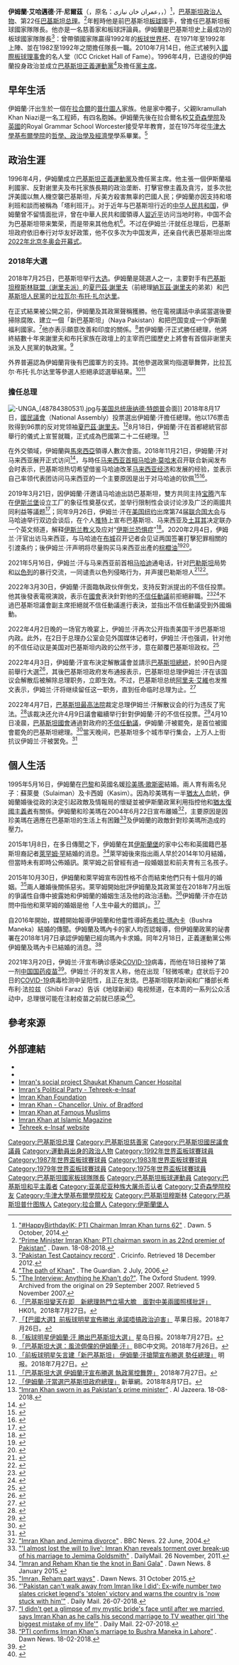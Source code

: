 {{NoteTA
| 1 = zh-tw: 伊姆蘭·艾哈邁德·汗·尼爾茲; zh-hk: 伊姆蘭·艾哈邁德·汗·尼爾茲; zh-hans:伊姆兰·艾哈迈德·汗·尼亚兹;
}}
{{Current person|条目涉及的2022年－2023年巴基斯坦政治危机当事人|date=2022-04-09}}
{{Infobox Officeholder
|name          = 伊姆蘭·汗<br>{{small|{{Nastaliq|عمران خان}}}}
|image         = Imran Khan at the Shanghai Cooperation Organisation summit in 2019 (cropped).jpg
|image_size    = 250px
|caption = 2019年的伊姆蘭·汗在上海合作组织峰会上
|office        = {{PAK}}第22任[[巴基斯坦总理|总理]]
|president     = [[马姆努恩·侯赛因|马姆努恩·侯赛因]]<br>[[阿里夫·艾維|阿里夫·艾維]]
|deputy        = 
|term_start    = 2018年8月18日
|term_end      = 2022年4月10日
|predecessor   = 納西爾·穆爾克<small>（代理）</small><br>[[沙希德·哈坎·阿巴西|沙希德·哈坎·阿巴西]]
|successor     = [[夏巴茲·謝里夫|夏巴茲·謝里夫]]
| office1             = [[File:State_emblem_of_Pakistan.svg|25px]] [[巴基斯坦議會|巴基斯坦國民議會]]成員
| term_start1         = 2018年8月13日
| term_end1           =2022年4月11日
|constituency1 = Constituency NA-95
|predecessor1       = Obaidullah Shadikhel
|constituency2 = Constituency NA-56
|term_start2   = 2013年5月11日
|term_end2     = 2018年5月31日
|predecessor2  = Hanif Abbasi
|successor2    = 
|constituency3 = Constituency NA-71
|term_start3   = 2002年10月10日
|term_end3     = 2007年11月3日
|predecessor3  = ''首任''
|successor3    = Nawabzada Malik Amad Khan
|office4       = <!-- 注释出：[[File:University_of_Bradford_Coat_of_Arms_Alternative_1.svg|25px]] --> [[布拉德福德大学|布拉德福德大学]]校監
|term_start4   = 2005年12月7日
|term_end4     = 2014年12月7日
|predecessor4  = Betty Lockwood, Baroness Lockwood
|successor4    = Kate Swann
|office5       = [[巴基斯坦正義運動黨|巴基斯坦正義運動黨]]主席
|president5    = 
|deputy5      = [[沙阿·迈赫穆德·库雷希|沙阿·迈赫穆德·库雷希]]
|term_start5   = 1998年4月25日
|term_end5     = 
|predecessor5  = ''首任''
|successor5    = 
|birthname     = Imran Ahmed Khan Niazi
|birth_date    = {{birth date and age|df=yes|1952|10|5}}
|birth_place   = {{PAK}}[[拉合爾|拉合爾]]
|death_date    = 
|death_place   = 
|party            = [[巴基斯坦正義運動黨|巴基斯坦正義運動黨]]
|spouse          = {{plainlist|
* {{marriage|[[珍美瑪·罕|珍美瑪·歌德史密斯]]|1995|2004|reason=divorced}}
* {{marriage|[[萊罕姆·罕|萊罕姆·罕]]|2014|2015|reason=divorced}}
* {{marriage|[[布希拉·伊姆蘭|布希拉·瑪內卡]]|2018}}
}}
|children      = 2
|alma_mater    = [[牛津大學基布爾學院|牛津大學基布爾學院]]
|religion      = [[伊斯蘭教|伊斯蘭教]]
|profession  = [[板球|板球運動員]]<br/>[[政治家|政治家]]
|signature = Imran Khan signature.svg
}}
'''伊姆蘭·艾哈邁德·汗·尼爾茲'''（{{lang-ur|عمران خان}}，原名：عمران خان نیازی，{{lang-en|Imran Ahmed Khan Niazi}}，{{bd|1952年|10月5日|catIdx=Khan, Imran}}）<ref>[http://www.dawn.com/news/1136414/happybirthdayik-pti-chairman-imran-khan-turns-62 "#HappyBirthdayIK: PTI Chairman Imran Khan turns 62"] {{Wayback|url=http://www.dawn.com/news/1136414/happybirthdayik-pti-chairman-imran-khan-turns-62 |date=20170407065014 }}. Dawn. 5 October, 2014.</ref>，[[巴基斯坦|巴基斯坦]][[政治人物|政治人物]]、第22任[[巴基斯坦总理|巴基斯坦总理]]。<ref name=":0">[https://www.dawn.com/news/1427560 “Prime Minister Imran Khan: PTI chairman sworn in as 22nd premier of Pakistan”] {{Wayback|url=https://www.dawn.com/news/1427560 |date=20181225223423 }}. Dawn. 18-08-2018.</ref>年輕時他是前巴基斯坦[[板球|板球]]國手，曾擔任巴基斯坦板球國家隊隊長。他亦是一名慈善家和板球評論員。伊姆蘭是巴基斯坦史上最成功的板球國家隊隊長<ref>[http://stats.espncricinfo.com/ci/engine/stats/index.html?class=1;filter=advanced;groupby=captains;orderby=won;team=7;template=results;type=team "Pakistan Test Captaincy record"] {{Wayback|url=http://stats.espncricinfo.com/ci/engine/stats/index.html?class=1;filter=advanced;groupby=captains;orderby=won;team=7;template=results;type=team |date=20170301141623 }}. Cricinfo. Retrieved 18 December 2012.</ref>：曾帶領國家隊贏得1992年的[[板球世界杯|板球世界杯]]、在1971年至1992年上陣、並在1982至1992年之間擔任隊長一職。2010年7月14日，他正式被列入[[國際板球理事會|國際板球理事會]]的名人堂（ICC Cricket Hall of Fame）。1996年4月，已退役的伊姆蘭投身政治並成立[[巴基斯坦正義運動黨|巴基斯坦正義運動黨]]<ref>[http://www.theguardian.com/sport/2006/jul/02/cricket.features3 "The path of Khan"] {{Wayback|url=http://www.theguardian.com/sport/2006/jul/02/cricket.features3 |date=20210128035533 }}. The Guardian. 2 July, 2006.</ref>及擔任[[政黨領袖|黨主席]]。

== 早年生活 ==
伊姆蘭·汗出生於一個在[[拉合爾|拉合爾]]的[[普什圖人|普什圖人]]家族。他是家中獨子，父親Ikramullah Khan Niazi是一名工程師，有四名胞姊。伊姆蘭先後在拉合爾名校[[艾奇森學院|艾奇森學院]]及[[英國|英國]]的Royal Grammar School Worcester接受早年教育，並在1975年從[[牛津大學基布爾學院|牛津大學基布爾學院]]的[[哲學、政治學及經濟學|哲學、政治學及經濟學]]學系畢業。<ref>[https://web.archive.org/web/20070929104812/http://www.oxfordstudent.com/tt1999wk5/News/the_interview%3A_anything_he_khan%27t_do "The Interview: Anything he Khan't do?"]. The Oxford Student. 1999. Archived from the original on 29 September 2007. Retrieved 5 November 2007.</ref>

==政治生涯==
1996年4月，伊姆蘭成立[[巴基斯坦正義運動黨|巴基斯坦正義運動黨]]及擔任黨主席。他主張一個伊斯蘭福利國家、反對谢里夫及布托家族長期的政治垄断、打擊官僚主義及貪污，並多次批評美國以無人機空襲巴基斯坦，斥美方殺害無辜的巴國人民；伊姆蘭亦因支持和塔利班和談而被稱為「塔利班汗」。对于近年与巴基斯坦行近的[[中华人民共和国|中华人民共和国]]，伊姆蘭曾不留情面批评，曾在中華人民共和國領導人[[習近平|習近平]]访问当地时称，中国不会为巴基斯坦带来繁荣，而是带来其他危机<ref>[https://www.hk01.com/政壇核心外圍/215586/巴基斯坦變天在即-新總理熱門立場大膽-面對中美兩國照樣批評 「巴基斯坦變天在即　新總理熱門立場大膽　面對中美兩國照樣批評」] {{Wayback|url=https://www.hk01.com/%E6%94%BF%E5%A3%87%E6%A0%B8%E5%BF%83%E5%A4%96%E5%9C%8D/215586/%E5%B7%B4%E5%9F%BA%E6%96%AF%E5%9D%A6%E8%AE%8A%E5%A4%A9%E5%9C%A8%E5%8D%B3-%E6%96%B0%E7%B8%BD%E7%90%86%E7%86%B1%E9%96%80%E7%AB%8B%E5%A0%B4%E5%A4%A7%E8%86%BD-%E9%9D%A2%E5%B0%8D%E4%B8%AD%E7%BE%8E%E5%85%A9%E5%9C%8B%E7%85%A7%E6%A8%A3%E6%89%B9%E8%A9%95 |date=20190513213654 }} HK01。2018年7月27日。</ref>。不过在伊姆兰·汗就任总理后，巴基斯坦政府依旧奉行对华友好政策，他不仅多次为中国发声，还亲自代表巴基斯坦出席[[2022年冬季奧林匹克運動會開幕式|2022年北京冬奥会开幕式]]。

=== 2018年大選 ===
2018年7月25日，巴基斯坦举行[[2018年巴基斯坦大選|大选]]。伊姆蘭是競選人之一，主要對手有[[巴基斯坦穆斯林联盟（谢里夫派）|巴基斯坦穆斯林联盟（谢里夫派）]]的[[夏巴茲·謝里夫|夏巴茲·謝里夫]]（前總理[[納瓦茲·謝里夫|納瓦茲·謝里夫]]的弟弟）和[[巴基斯坦人民黨|巴基斯坦人民黨]]的[[比拉瓦尔·布托·扎尔达里|比拉瓦尔·布托·扎尔达里]]。

在正式結果被公開之前，伊姆蘭及其政黨聲稱獲勝。他在電視講話中承諾當選後要掃除腐敗、建立一個「新巴基斯坦」（Naya Pakistan）和把巴国变成一个伊斯蘭福利國家。<ref>[https://hk.news.appledaily.com/international/realtime/article/20180726/58490653 「【巴國大選】前板球明星宣佈勝出 承諾唔搞政治迫害」] {{Wayback|url=https://hk.news.appledaily.com/international/realtime/article/20180726/58490653 |date=20190512155821 }} 苹果日报。2018年7月26日。</ref>他亦表示願意改善和印度的關係。<ref>[https://www.sina.com.hk/news/article/20180727/0/1/4/板球明星伊姆蘭汗-勝出巴基斯坦大選-9071709.html 「板球明星伊姆蘭‧汗 勝出巴基斯坦大選」] {{Wayback|url=https://www.sina.com.hk/news/article/20180727/0/1/4/%E6%9D%BF%E7%90%83%E6%98%8E%E6%98%9F%E4%BC%8A%E5%A7%86%E8%98%AD%E6%B1%97-%E5%8B%9D%E5%87%BA%E5%B7%B4%E5%9F%BA%E6%96%AF%E5%9D%A6%E5%A4%A7%E9%81%B8-9071709.html |date=20190513151719 }} 星岛日报。2018年7月27日。</ref>若伊姆蘭·汗正式勝任總理，他將終結數十年來謝里夫和布托家族在政壇上的主宰而巴國歷史上將會有首個非谢里夫派及人民黨的執政黨。<ref>[https://www.bbc.com/zhongwen/trad/world-44956790 「巴基斯坦大選：風流倜儻的伊姆蘭·汗」] {{Wayback|url=https://www.bbc.com/zhongwen/trad/world-44956790 |date=20190512204007 }} BBC中文网。2018年7月26日。</ref>

外界普遍認為伊姆蘭背後有巴國軍方的支持。其他參選政黨均指選舉舞弊，比拉瓦尔·布托·扎尔达里等參選人拒絕承認選舉結果。<ref>[https://www.mingpao.com/pns/dailynews/web_tc/article/20180727/s00014/1532628006352 「前板球明星矢言建「新巴基斯坦」 伊姆蘭‧汗搶閘宣布勝選 勢任總理」] 明报。2018年7月27日。</ref><ref>[https://tw.mobi.yahoo.com/news/巴基斯坦大選-伊姆蘭汗宣布勝選-執政黨控舞弊-160000629.html 「巴基斯坦大選 伊姆蘭汗宣布勝選 執政黨控舞弊」] {{Wayback|url=https://tw.mobi.yahoo.com/news/%E5%B7%B4%E5%9F%BA%E6%96%AF%E5%9D%A6%E5%A4%A7%E9%81%B8-%E4%BC%8A%E5%A7%86%E8%98%AD%E6%B1%97%E5%AE%A3%E5%B8%83%E5%8B%9D%E9%81%B8-%E5%9F%B7%E6%94%BF%E9%BB%A8%E6%8E%A7%E8%88%9E%E5%BC%8A-160000629.html |date=20190512233843 }} 2018年7月27日。</ref>

=== 擔任总理 ===
[[File:-UNGA_(48784380531).jpg|thumb]]与[[美国总统|美国总统]][[唐納·川普|唐纳德·特朗普]]会面]]
2018年8月17日，[[巴基斯坦議會|國民議會]]（National Assembly）投票選出伊姆蘭·汗擔任總理。他以176票击败得到96票的反对党领袖[[夏巴茲·謝里夫|夏巴茲·謝里夫]]。<ref>[http://www.xinhuanet.com/world/2018-08/17/c_1123288273.htm 「伊姆蘭·汗當選巴基斯坦政府總理」] {{Wayback|url=http://www.xinhuanet.com/world/2018-08/17/c_1123288273.htm |date=20200811171138 }}新華網。2018年8月17日。</ref>8月18日，伊姆蘭‧汗在首都總統官邸舉行的儀式上宣誓就職，正式成為巴國第二十二任總理。<ref>[https://www.aljazeera.com/news/2018/08/imran-khan-sworn-pakistan-prime-minister-180818053711429.html “Imran Khan sworn in as Pakistan's prime minister”] {{Wayback|url=https://www.aljazeera.com/news/2018/08/imran-khan-sworn-pakistan-prime-minister-180818053711429.html |date=20190505161154 }}. Al Jazeera. 18-08-2018.</ref>

在外交領域，伊姆蘭與[[馬來西亞|馬來西亞]]領導人數次會面。2018年11月21日，伊姆蘭·汗对马来西亚展开正式访问<ref>{{Cite web|title=巴基斯坦总理会见敦马  国内|url=https://www.orientaldaily.com.my/news/nation/2018/11/21/268438|accessdate=2021-02-26|work=東方網 馬來西亞東方日報|language=zh-Hans|archive-date=2021-05-05|archive-url=https://web.archive.org/web/20210505031853/https://www.orientaldaily.com.my/news/nation/2018/11/21/268438|dead-url=no}}</ref>，与時任[[马来西亚首相|马来西亚首相]][[马哈迪·莫哈末|马哈迪·莫哈末]]召开联合新闻发布会时表示，巴基斯坦热切希望借鉴马哈迪改革[[马来西亚经济|马来西亚经济]]和发展的经验，並表示自己率领代表团访问马来西亚的一个主要原因是出于对马哈迪的钦佩<ref>{{Cite web|title=巴基斯坦总理借鉴敦马改革经验|url=http://news.seehua.com/?p=407775|accessdate=2021-01-25|last=汉良|work=马来西亚诗华日报新闻网|language=zh-CN|archive-date=2019-07-01|archive-url=https://web.archive.org/web/20190701202237/http://news.seehua.com/?p=407775|dead-url=no}}</ref><ref>{{Cite web|title=巴基斯坦总理借鉴敦马改革经验  国内|url=https://www.orientaldaily.com.my/news/nation/2018/11/21/268487|accessdate=2021-02-26|work=東方網 馬來西亞東方日報|language=zh-Hans|archive-date=2021-05-04|archive-url=https://web.archive.org/web/20210504075425/https://www.orientaldaily.com.my/news/nation/2018/11/21/268487|dead-url=no}}</ref>。

2019年3月21日，因伊姆蘭·汗邀请马哈迪出訪巴基斯坦，雙方共同主持[[宝腾|宝腾]]汽车在[[伊斯兰堡|伊斯兰堡]]设立工厂的象征性奠基仪式，並举行限制性会谈讨论涉及广泛的兩國共同利益等議题<ref>{{Cite web|title=马巴建立战略伙伴关系 国内|url=https://www.orientaldaily.com.my/news/nation/2019/03/23/283908|accessdate=2021-01-25|work=東方網 馬來西亞東方日報|language=zh-Hans|archive-date=2021-01-31|archive-url=https://web.archive.org/web/20210131105904/https://www.orientaldaily.com.my/news/nation/2019/03/23/283908|dead-url=no}}</ref>；同年9月26日，伊姆兰·汗在[[美国|美国]][[纽约|纽约]]出席第74届[[联合国大会|联合国大会]]与马哈迪举行双边会谈后，在个人[[Twitter|推特]]上宣布巴基斯坦、马来西亚及[[土耳其|土耳其]]决定联办一个英文频道，解释[[伊斯兰教义学|伊斯兰教义]]及应对“[[伊斯兰恐惧症|伊斯兰恐惧症]]”<ref>{{Cite web|title=应对“伊斯兰恐惧症”·大马与巴土联办英文频道|url=https://www.sinchew.com.my/content/content_2122034.html|accessdate=2021-01-25|work=www.sinchew.com.my|archive-date=2021-01-30|archive-url=https://web.archive.org/web/20210130110334/https://www.sinchew.com.my/content/content_2122034.html|dead-url=no}}</ref>。2020年2月4日，伊姆兰·汗官出访马来西亚，与马哈迪在[[布城|布城]]召开记者会见证两国签署打擊犯罪相關的引渡条约；後伊姆兰·汗声明将尽量购买马来西亚出產的[[棕櫚油|棕櫚油]]<ref>{{Cite web|title=巴基斯坦拟增购大马棕油，抵消印度市场损失|url=https://www.malaysiakini.com/news/509516|accessdate=2021-01-25|date=2020-02-04|work=Malaysiakini|language=zh|archive-date=2021-02-02|archive-url=https://web.archive.org/web/20210202033941/https://www.malaysiakini.com/news/509516|dead-url=no}}</ref><ref>{{Cite web|title=总理访马承诺增购棕油 “印度不买,巴基斯坦买”|url=https://www.enanyang.my/node/1891|accessdate=2021-01-25|date=2020-02-04|work=www.enanyang.my|language=zh-hans}}</ref>。

2021年5月16日，伊姆兰·汗与马来西亚前首相[[馬哈地·穆罕默德|马哈迪]]通电话，针对[[巴勒斯坦國|巴勒斯坦]]局势和[[以色列|以色列]]的暴行交流，一同谴责以色列侵略行为，并声援巴勒斯坦人<ref>{{Cite web|title=◤以巴冲突◢ 敦马声援巴勒斯坦 “以色列非自卫 而是进攻” 中國報|url=https://www.chinapress.com.my/20210517/%e2%97%a4%e4%bb%a5%e5%b7%b4%e5%86%b2%e7%aa%81%e2%97%a2-%e6%95%a6%e9%a9%ac%e5%a3%b0%e6%8f%b4%e5%b7%b4%e5%8b%92%e6%96%af%e5%9d%a6-%e4%bb%a5%e8%89%b2%e5%88%97%e9%9d%9e%e8%87%aa%e5%8d%ab/|access-date=2021-05-29|work=中國報 China Press|language=en-US|archive-date=2021-06-02|archive-url=https://web.archive.org/web/20210602224350/https://www.chinapress.com.my/20210517/%e2%97%a4%e4%bb%a5%e5%b7%b4%e5%86%b2%e7%aa%81%e2%97%a2-%e6%95%a6%e9%a9%ac%e5%a3%b0%e6%8f%b4%e5%b7%b4%e5%8b%92%e6%96%af%e5%9d%a6-%e4%bb%a5%e8%89%b2%e5%88%97%e9%9d%9e%e8%87%aa%e5%8d%ab/|dead-url=no}}</ref><ref>{{Cite web|title=Pakistani premier, Malaysia's Mahathir discuss Palestine|url=https://www.aa.com.tr/en/asia-pacific/pakistani-premier-malaysias-mahathir-discuss-palestine/2243773|access-date=2021-05-29|work=www.aa.com.tr|archive-date=2021-06-03|archive-url=https://web.archive.org/web/20210603064108/https://www.aa.com.tr/en/asia-pacific/pakistani-premier-malaysias-mahathir-discuss-palestine/2243773|dead-url=no}}</ref>。

2022年3月30日，伊姆蘭·汗面臨執政伙伴倒戈，支持反對派提出的不信任投票。他其後發表電視演說，表示在[[巴基斯坦國會|國會]]表決針對他的[[不信任动议|不信任動議]]前拒絕辭職。<ref>{{Cite web|title=巴基斯坦總理伊姆蘭汗面臨不信任投票 　執政聯盟失多數黨地位，香港01|url=https://www.hk01.com/即時國際/753257/巴基斯坦總理伊姆蘭汗面臨不信任投票-執政聯盟失多數黨地位|access-date=2022-05-29|archive-date=2022-04-01|archive-url=https://web.archive.org/web/20220401200017/https://www.hk01.com/%E5%8D%B3%E6%99%82%E5%9C%8B%E9%9A%9B/753257/%E5%B7%B4%E5%9F%BA%E6%96%AF%E5%9D%A6%E7%B8%BD%E7%90%86%E4%BC%8A%E5%A7%86%E8%98%AD%E6%B1%97%E9%9D%A2%E8%87%A8%E4%B8%8D%E4%BF%A1%E4%BB%BB%E6%8A%95%E7%A5%A8-%E5%9F%B7%E6%94%BF%E8%81%AF%E7%9B%9F%E5%A4%B1%E5%A4%9A%E6%95%B8%E9%BB%A8%E5%9C%B0%E4%BD%8D}}</ref><ref>{{Cite web|title=伊姆蘭汗強調不信任投票表決前不會辭職，香港電台|url=https://news.rthk.hk/rthk/ch/component/k2/1642005-20220401.htm|access-date=2022-04-01|archive-date=2022-05-26|archive-url=https://web.archive.org/web/20220526033211/https://news.rthk.hk/rthk/ch/component/k2/1642005-20220401.htm}}</ref>不過巴基斯坦議會副主席拒絕就不信任動議進行表決，並指出不信任動議受到外國煽動。

2022年4月2日晚的一场官方晚宴上，伊姆兰·汗再次公开指责美国干涉巴基斯坦内政。此外，在2日于总理办公室会见外国媒体记者时，伊姆兰·汗也强调，针对他的不信任动议是美国对巴基斯坦内政的公然干涉，意在颠覆巴基斯坦政权。<ref>{{Cite web|url=https://m.weibo.cn/status/LmTYdxDiD?wm=90283_90003&jumpfrom=weibocom|access-date=2022-04-04|work=m.weibo.cn|title=存档副本|archive-date=2022-04-04|archive-url=https://web.archive.org/web/20220404094401/https://m.weibo.cn/status/LmTYdxDiD?wm=90283_90003&jumpfrom=weibocom}}</ref>

2022年4月3日，伊姆蘭·汗宣布決定解散議會並請示[[巴基斯坦總統|巴基斯坦總統]]，於90日內提前舉行大選<ref>{{cite news |title=巴基斯坦议会拒绝表决弹劾案 仍遭总理下令解散 |url=https://www.rfi.fr/cn/%E4%BA%9A%E6%B4%B2/20220403-%E5%B7%B4%E5%9F%BA%E6%96%AF%E5%9D%A6%E8%AE%AE%E4%BC%9A%E6%8B%92%E7%BB%9D%E8%A1%A8%E5%86%B3%E5%BC%B9%E5%8A%BE%E6%A1%88-%E4%BB%8D%E9%81%AD%E6%80%BB%E7%90%86%E4%B8%8B%E4%BB%A4%E8%A7%A3%E6%95%A3 |accessdate=2022-04-04 |archive-date=2022-04-30 |archive-url=https://web.archive.org/web/20220430085417/https://www.rfi.fr/cn/%E4%BA%9A%E6%B4%B2/20220403-%E5%B7%B4%E5%9F%BA%E6%96%AF%E5%9D%A6%E8%AE%AE%E4%BC%9A%E6%8B%92%E7%BB%9D%E8%A1%A8%E5%86%B3%E5%BC%B9%E5%8A%BE%E6%A1%88-%E4%BB%8D%E9%81%AD%E6%80%BB%E7%90%86%E4%B8%8B%E4%BB%A4%E8%A7%A3%E6%95%A3 }}</ref>，其後巴基斯坦政府发布通报表示，巴基斯坦总理伊姆兰·汗在该国议会解散后被解除总理职务，立即生效。不过，巴基斯坦总统[[阿里夫·艾維|阿里夫·艾維]]也发推文表示，伊姆兰·汗将继续留任这一职务，直到任命临时总理为止。<ref>{{Cite web|title=巴媒：巴基斯坦总理在该国议会解散后被解除总理职务|url=https://baijiahao.baidu.com/s?id=1729163188221239836&wfr=spider&for=pc&searchword=%E5%B7%B4%E5%9F%BA%E6%96%AF%E5%9D%A6%E6%80%BB%E7%90%86%E8%A2%AB%E8%A7%A3%E9%99%A4%E8%81%8C%E5%8A%A1|access-date=2022-04-04|work=baijiahao.baidu.com|archive-date=2022-05-25|archive-url=https://web.archive.org/web/20220525200453/https://baijiahao.baidu.com/s?id=1729163188221239836&wfr=spider&for=pc&searchword=%E5%B7%B4%E5%9F%BA%E6%96%AF%E5%9D%A6%E6%80%BB%E7%90%86%E8%A2%AB%E8%A7%A3%E9%99%A4%E8%81%8C%E5%8A%A1}}</ref>

2022年4月7日，[[巴基斯坦最高法院|巴基斯坦最高法院]]裁定总理伊姆兰·汗解散议会的行为违反了宪法。<ref>{{cite news |title=巴基斯坦总理在法庭失利，下台风险加剧 |url=https://cn.wsj.com/articles/%E5%B7%B4%E5%9F%BA%E6%96%AF%E5%9D%A6%E6%80%BB%E7%90%86%E5%9C%A8%E6%B3%95%E5%BA%AD%E5%A4%B1%E5%88%A9-%E4%B8%8B%E5%8F%B0%E9%A3%8E%E9%99%A9%E5%8A%A0%E5%89%A7-11649382608 |publisher=华尔街日报 |accessdate=2022-04-08 |archive-date=2022-04-08 |archive-url=https://web.archive.org/web/20220408015459/https://cn.wsj.com/articles/%E5%B7%B4%E5%9F%BA%E6%96%AF%E5%9D%A6%E6%80%BB%E7%90%86%E5%9C%A8%E6%B3%95%E5%BA%AD%E5%A4%B1%E5%88%A9-%E4%B8%8B%E5%8F%B0%E9%A3%8E%E9%99%A9%E5%8A%A0%E5%89%A7-11649382608 }}</ref>该裁决还允许4月9日議會繼續举行針對伊姆蘭·汗的不信任投票。<ref name="pakistansupremecourt">{{cite news|url=https://www.aljazeera.com/news/2022/4/7/pakistan-court-rules-blocking-vote-to-oust-khan-unconstitutional|title=Pakistan court rules blocking vote to oust Khan unconstitutional|publisher=www.aljzeera.com|language=en|access-date=2022-04-05|archive-date=2022-04-13|archive-url=https://web.archive.org/web/20220413222353/https://www.aljazeera.com/news/2022/4/7/pakistan-court-rules-blocking-vote-to-oust-khan-unconstitutional}}</ref>4月10日凌晨，[[巴基斯坦國會|巴基斯坦國會]]通過對政府的[[不信任動議|不信任動議]]，伊姆蘭·汗被罷免，是首位被國會罷免的巴基斯坦總理。<ref>{{cite web |author=張子傑 |title=巴基斯坦國會通過不信任動議　伊姆蘭汗政府倒台 |url=https://www.hk01.com/即時國際/757292/巴基斯坦國會通過不信任動議-伊姆蘭汗政府倒台 |website=香港01 |accessdate=2022-04-10 |date=2022-04-10 |archive-date=2022-05-04 |archive-url=https://web.archive.org/web/20220504172609/https://www.hk01.com/%E5%8D%B3%E6%99%82%E5%9C%8B%E9%9A%9B/757292/%E5%B7%B4%E5%9F%BA%E6%96%AF%E5%9D%A6%E5%9C%8B%E6%9C%83%E9%80%9A%E9%81%8E%E4%B8%8D%E4%BF%A1%E4%BB%BB%E5%8B%95%E8%AD%B0-%E4%BC%8A%E5%A7%86%E8%98%AD%E6%B1%97%E6%94%BF%E5%BA%9C%E5%80%92%E5%8F%B0 }}</ref>當天晚间，巴基斯坦多个城市举行集会，上万人上街抗议伊姆兰·汗被罢免。<ref>{{cite news |title=巴基斯坦爆发大规模抗议 上万人挥舞手电筒涌上街头 来源：海外网  2022-04-11 08:12 |url=https://world.huanqiu.com/article/47YiTzaHEk3 |accessdate=2022-04-11 |archive-date=2022-05-05 |archive-url=https://web.archive.org/web/20220505183121/https://world.huanqiu.com/article/47YiTzaHEk3 }}</ref>

== 個人生活 ==
1995年5月16日，伊姆蘭在[[巴黎|巴黎]]和英國名媛[[珍美瑪·罕|珍美瑪·歌斯密]]結婚。兩人育有兩名兒子：蘇萊曼（Sulaiman）及卡西姆（Kasim）。因為珍美瑪有一半[[猶太人|猶太人]]血統，伊姆蘭婚後從政的決定引起政敵及情報局的懷疑並被伊斯蘭政黨利用指控他和[[錫安主義|猶太復國主義者]]有關係。伊姆蘭和珍美瑪在2004年6月22日宣布離婚<ref>[http://news.bbc.co.uk/2/hi/south_asia/3829383.stm "Imran Khan and Jemima divorce"] {{Wayback|url=http://news.bbc.co.uk/2/hi/south_asia/3829383.stm |date=20190126230209 }}. BBC News. 22 June, 2004.</ref>，主要原因是因珍美瑪在適應在巴基斯坦的生活上有困難<ref>[http://www.dailymail.co.uk/news/article-2066533/Imran-Khan-reveals-torment-break-Jemima-Goldsmith-marriage.html "'I almost lost the will to live': Imran Khan reveals torment over break-up of his marriage to Jemima Goldsmith"] {{Webarchive|url=https://archive.is/20130505043811/http://www.dailymail.co.uk/news/article-2066533/Imran-Khan-reveals-torment-break-Jemima-Goldsmith-marriage.html |date=2013-05-05 }}. DailyMail. 26 November, 2011.</ref>及伊姆蘭的政敵針對珍美瑪所造成的壓力。

2015年1月8日，在多日傳聞之下，伊姆蘭在其[[伊斯蘭堡|伊斯蘭堡]]的家中公布和英國籍巴基斯坦裔記者[[萊罕姆·罕|萊罕姆·罕]]結婚的消息。<ref>[http://www.dawn.com/news/1155695/imran-and-reham-khan-tie-the-knot-in-bani-gala "Imran and Reham Khan tie the knot in Bani Gala"] {{Wayback|url=http://www.dawn.com/news/1155695/imran-and-reham-khan-tie-the-knot-in-bani-gala |date=20150108121954 }}. Dawn News. 8 January 2015.</ref>萊罕姆後來指出兩人早於2014年10月結婚，但當時未有即時公佈婚訊。萊罕姆之前曾經有過一段婚姻並和前夫育有三名孩子。

2015年10月30日，伊姆蘭和萊罕姆宣布因性格不合而結束他們只有十個月的婚姻。<ref>[http://www.dawn.com/news/1216546 "Imran, Reham part ways"] {{Wayback|url=http://www.dawn.com/news/1216546 |date=20190515143152 }}. Dawn News. 31 October 2015.</ref>兩人離婚後關係惡劣。萊罕姆開始批評伊姆蘭及其政黨並在2018年7月出版的爭議性自傳中披露她和伊姆蘭的婚姻生活及他的政治活動。<ref>[http://www.dailymail.co.uk/news/article-5995775/Imran-Khans-second-ex-wife-slates-stolen-mandate-warns-Pakistan-stuck-him.html “'Pakistan can't walk away from Imran like I did': Ex-wife number two slates cricket legend's 'stolen' victory and warns the country is 'now stuck with him'”] {{Wayback|url=http://www.dailymail.co.uk/news/article-5995775/Imran-Khans-second-ex-wife-slates-stolen-mandate-warns-Pakistan-stuck-him.html |date=20190222153609 }}. Daily Mail. 26-07-2018.</ref>伊姆蘭·汗亦在訪問中指他和萊罕姆的婚姻是他「人生中最大的錯誤」。<ref>[http://www.dailymail.co.uk/news/article-5978249/I-didnt-glimpse-mystic-brides-face-married-says-Imran-Khan.html “I didn't get a glimpse of my mystic bride's face until after we married, says Imran Khan as he calls his second marriage to TV weather girl 'the biggest mistake of my life'”] {{Wayback|url=http://www.dailymail.co.uk/news/article-5978249/I-didnt-glimpse-mystic-brides-face-married-says-Imran-Khan.html |date=20210205184808 }}. Daily Mail. 22-07-2018.</ref>

自2016年開始，媒體開始報導伊姆蘭和他靈性導師[[布希拉·伊姆蘭|布希拉·瑪內卡]]（Bushra Maneka）結婚的傳聞。伊姆蘭及瑪內卡的家人均否認報導，但伊姆蘭政黨的祕書署在2018年1月7日承認伊姆蘭已經向瑪內卡求婚。同年2月18日，正義運動黨公佈伊姆蘭及瑪內卡已結婚的消息。<ref>[https://www.dawn.com/news/1390200 “PTI confirms Imran Khan's marriage to Bushra Maneka in Lahore”] {{Wayback|url=https://www.dawn.com/news/1390200 |date=20181225223341 }}. Dawn News. 18-02-2018.</ref>

2021年3月20日，伊姆兰·汗宣布确诊感染[[COVID-19|COVID-19]]病毒，而他在18日接种了第一剂[[BBIBP-CorV|中国国药疫苗]]<ref>{{cite news |title=巴基斯坦总理新冠病毒检测呈阳性，正在家中自我隔离 |url=https://finance.sina.com.cn/tech/2021-03-20/doc-ikknscsi9002049.shtml |accessdate=2021-03-20 |archive-date=2022-04-15 |archive-url=https://web.archive.org/web/20220415151311/https://finance.sina.com.cn/tech/2021-03-20/doc-ikknscsi9002049.shtml }}</ref>。伊姆兰·汗的发言人称，他在出现「轻微咳嗽」症状后于20日的[[COVID-19|COVID-19]]病毒检测中呈阳性，且正在发烧。巴基斯坦联邦新闻和广播部长希布利·法拉兹（Shibli Faraz）告诉《地球新闻》电视频道，在本周的一系列公众活动中，总理很可能在注射疫苗之前就已感染<ref>{{Cite web|title=Imran Khan: Pakistan's prime minister tests positive for Covid|url=http://www.theguardian.com/world/2021/mar/20/imran-khan-pakistan-prime-minister-tests-positive-for-covid|accessdate=2021-03-20|date=2021-03-20|work=the Guardian|language=en|archive-date=2021-05-06|archive-url=https://web.archive.org/web/20210506171200/https://www.theguardian.com/world/2021/mar/20/imran-khan-pakistan-prime-minister-tests-positive-for-covid|dead-url=no}}</ref>。

== 參考來源 ==
{{reflist|2}}

== 外部連結 ==
{{Commonscat|Imran Khan (politician)}}
* {{Twitter|ImranKhanPTI}}
* {{Instagram|imrankhan.pti}}
* [http://www.shaukatkhanum.org.pk/ Imran's social project Shaukat Khanum Cancer Hospital]{{Wayback|url=http://www.shaukatkhanum.org.pk/ |date=20210126215652 }}
* [https://web.archive.org/web/20071031053844/http://www.insaf.org.pk/ Imran's Political Party - Tehreek-e-Insaf]
* [http://www.imrankhanfoundation.org/ Imran Khan Foundation]{{Wayback|url=http://www.imrankhanfoundation.org/ |date=20210126080050 }}
* [https://web.archive.org/web/20071108162112/http://www.bradford.ac.uk/chancellor/imran-khan.php Imran Khan - Chancellor, Univ. of Bradford]
* [http://www.famousmuslims.com/imrankhan.htm Imran Khan at Famous Muslims]{{Wayback|url=http://www.famousmuslims.com/imrankhan.htm |date=20130415080906 }}
* [https://web.archive.org/web/20070813234220/http://www.islamicamagazine.com/content/view/50/109/ Imran Khan at Islamic Magazine]
* [https://web.archive.org/web/20071116183630/http://www.moveforjustice.org/ Tehreek e-Insaf website]

{{巴基斯坦总理}}
{{英联邦政府首脑}}
{{經濟合作組織領袖}}

{{Authority control}}
{{DEFAULTSORT:Khan, Imran}}
[[Category:巴基斯坦总理|Category:巴基斯坦总理]]
[[Category:巴基斯坦慈善家|Category:巴基斯坦慈善家]]
[[Category:巴基斯坦國民議會議員|Category:巴基斯坦國民議會議員]]
[[Category:運動員出身的政治人物|Category:運動員出身的政治人物]]
[[Category:1992年世界盃板球賽球員|Category:1992年世界盃板球賽球員]]
[[Category:1987年世界盃板球賽球員|Category:1987年世界盃板球賽球員]]
[[Category:1983年世界盃板球賽球員|Category:1983年世界盃板球賽球員]]
[[Category:1979年世界盃板球賽球員|Category:1979年世界盃板球賽球員]]
[[Category:1975年世界盃板球賽球員|Category:1975年世界盃板球賽球員]]
[[Category:巴基斯坦國家板球隊隊長|Category:巴基斯坦國家板球隊隊長]]
[[Category:巴基斯坦板球運動員|Category:巴基斯坦板球運動員]]
[[Category:巴基斯坦和平主義者|Category:巴基斯坦和平主義者]]
[[Category:亚美尼亚种族大屠杀否认者|Category:亚美尼亚种族大屠杀否认者]]
[[Category:艾奇森學院校友|Category:艾奇森學院校友]]
[[Category:牛津大學基布爾學院校友|Category:牛津大學基布爾學院校友]]
[[Category:巴基斯坦穆斯林|Category:巴基斯坦穆斯林]]
[[Category:巴基斯坦普什图族人|Category:巴基斯坦普什图族人]]
[[Category:拉合爾人|Category:拉合爾人]]
[[Category:伊斯蘭堡人|Category:伊斯蘭堡人]]